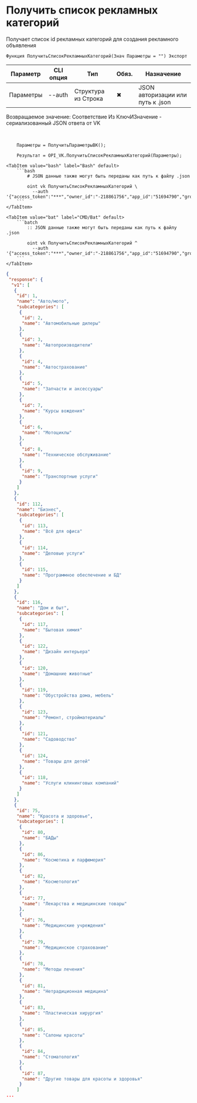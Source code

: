 ﻿---
sidebar_position: 4
description: Получить список рекламных категорий и другие функции для работы с VK в Открытом пакете интеграций - бесплатной open-source библиотеке интеграций для 1С:Предприятие 8, OneScript и CLI
keywords: [1C, 1С, 1С:Предприятие, 1С:Предприятие 8.3, API, Интеграция, Сервисы, Обмен, OneScript, CLI, VK]
---


# Получить список рекламных категорий
 Получает список id рекламных категорий для создания рекламного объявления



`Функция ПолучитьСписокРекламныхКатегорий(Знач Параметры = "") Экспорт`

  | Параметр | CLI опция | Тип | Обяз. | Назначение |
  |-|-|-|-|-|
  | Параметры | --auth | Структура из Строка | &#x2716; | JSON авторизации или путь к .json |

  
  Возвращаемое значение:   Соответствие Из КлючИЗначение - сериализованный JSON ответа от VK

<br/>




```bsl title="Пример использования для 1С:Предприятие/OneScript"
    Параметры = ПолучитьПараметрыВК();

    Результат = OPI_VK.ПолучитьСписокРекламныхКатегорий(Параметры);
```
    

 <Tabs>
  
    <TabItem value="bash" label="Bash" default>
        ```bash
            # JSON данные также могут быть переданы как путь к файлу .json
            
            oint vk ПолучитьСписокРекламныхКатегорий \
              --auth '{"access_token":"***","owner_id":"-218861756","app_id":"51694790","group_id":"218861756"}'
        ```
    </TabItem>
  
    <TabItem value="bat" label="CMD/Bat" default>
        ```batch
            :: JSON данные также могут быть переданы как путь к файлу .json
            
            oint vk ПолучитьСписокРекламныхКатегорий ^
              --auth '{"access_token":"***","owner_id":"-218861756","app_id":"51694790","group_id":"218861756"}'
        ```
    </TabItem>
</Tabs>


```json title="Результат"
{
 "response": {
  "v1": [
   {
    "id": 1,
    "name": "Авто/мото",
    "subcategories": [
     {
      "id": 2,
      "name": "Автомобильные дилеры"
     },
     {
      "id": 3,
      "name": "Автопроизводители"
     },
     {
      "id": 4,
      "name": "Автострахование"
     },
     {
      "id": 5,
      "name": "Запчасти и аксессуары"
     },
     {
      "id": 7,
      "name": "Курсы вождения"
     },
     {
      "id": 6,
      "name": "Мотоциклы"
     },
     {
      "id": 8,
      "name": "Техническое обслуживание"
     },
     {
      "id": 9,
      "name": "Транспортные услуги"
     }
    ]
   },
   {
    "id": 112,
    "name": "Бизнес",
    "subcategories": [
     {
      "id": 113,
      "name": "Всё для офиса"
     },
     {
      "id": 114,
      "name": "Деловые услуги"
     },
     {
      "id": 115,
      "name": "Программное обеспечение и БД"
     }
    ]
   },
   {
    "id": 116,
    "name": "Дом и быт",
    "subcategories": [
     {
      "id": 117,
      "name": "Бытовая химия"
     },
     {
      "id": 122,
      "name": "Дизайн интерьера"
     },
     {
      "id": 120,
      "name": "Домашние животные"
     },
     {
      "id": 119,
      "name": "Обустройства дома, мебель"
     },
     {
      "id": 123,
      "name": "Ремонт, стройматериалы"
     },
     {
      "id": 121,
      "name": "Садоводство"
     },
     {
      "id": 124,
      "name": "Товары для детей"
     },
     {
      "id": 118,
      "name": "Услуги клининговых компаний"
     }
    ]
   },
   {
    "id": 75,
    "name": "Красота и здоровье",
    "subcategories": [
     {
      "id": 80,
      "name": "БАДы"
     },
     {
      "id": 86,
      "name": "Косметика и парфюмерия"
     },
     {
      "id": 82,
      "name": "Косметология"
     },
     {
      "id": 77,
      "name": "Лекарства и медицинские товары"
     },
     {
      "id": 76,
      "name": "Медицинские учреждения"
     },
     {
      "id": 79,
      "name": "Медицинское страхование"
     },
     {
      "id": 78,
      "name": "Методы лечения"
     },
     {
      "id": 81,
      "name": "Нетрадиционная медицина"
     },
     {
      "id": 83,
      "name": "Пластическая хирургия"
     },
     {
      "id": 85,
      "name": "Салоны красоты"
     },
     {
      "id": 84,
      "name": "Стоматология"
     },
     {
      "id": 87,
      "name": "Другие товары для красоты и здоровья"
     }
    ]
...
```

